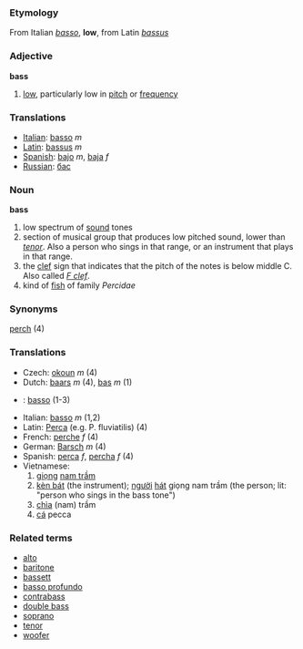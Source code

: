 ===Etymology===
From Italian ''[[basso]]'', '''low''', from Latin ''[[bassus]]''

===Adjective===
'''bass'''

# [[low]], particularly low in [[pitch]] or [[frequency]]

===Translations===
*[[Italian]]: [[basso]] ''m''
*[[Latin]]: [[bassus]] ''m''
*[[Spanish]]: [[bajo]] ''m'', [[baja]] ''f''
*[[Russian]]: [[бас]]

===Noun===
'''bass'''

# low spectrum of [[sound]] tones
# section of musical group that produces low pitched sound, lower than ''[[tenor]]''.  Also a person who sings in that range, or an instrument that plays in that range.
# the [[clef]] sign that indicates that the pitch of the notes is below middle C.  Also called ''[[F clef]]''.
# kind of [[fish]] of family ''Percidae''


===Synonyms===
[[perch]] (4)

===Translations===
*Czech: [[okoun]]  ''m'' (4)
*Dutch: [[baars]] ''m'' (4), [[bas]] ''m'' (1)
*{{msg:fi}}: [[basso]] (1-3)
*Italian: [[basso]] ''m'' (1,2)
*Latin: [[Perca]] (e.g. P. fluviatilis) (4)
*French: [[perche]] ''f'' (4)
*German: [[Barsch]] ''m''  (4)
*Spanish: [[perca]] ''f'', [[percha]] ''f'' (4)
*Vietnamese:
*#[[giọng]] [[nam trầm]]
*#[[kèn bát]] (the instrument); [[người]] [[hát]] giọng nam trầm (the person; lit: "person who sings in the bass tone")
*#[[chìa]] (nam) trầm
*#[[cá]] pecca

===Related terms===
*[[alto]]
*[[baritone]]
*[[bassett]]
*[[basso profundo]]
*[[contrabass]]
*[[double bass]]
*[[soprano]]
*[[tenor]]
*[[woofer]]
